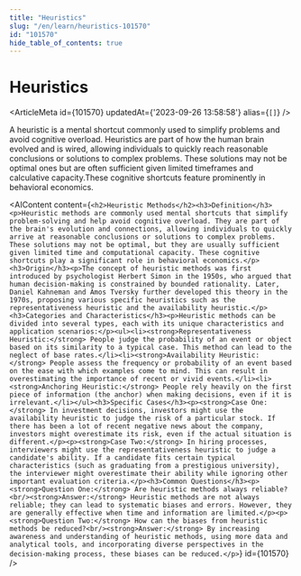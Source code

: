 ```yaml
---
title: "Heuristics"
slug: "/en/learn/heuristics-101570"
id: "101570"
hide_table_of_contents: true
---
```



# Heuristics

<ArticleMeta id={101570} updatedAt={'2023-09-26 13:58:58'} alias={`[]`} />
<div className='border-solid border-b border-t-0 my-4 border-[var(--ifm-color-gray-300)]' />

A heuristic is a mental shortcut commonly used to simplify problems and avoid cognitive overload. Heuristics are part of how the human brain evolved and is wired, allowing individuals to quickly reach reasonable conclusions or solutions to complex problems. These solutions may not be optimal ones but are often sufficient given limited timeframes and calculative capacity.These cognitive shortcuts feature prominently in behavioral economics.

<AIContent content={`<h2>Heuristic Methods</h2><h3>Definition</h3><p>Heuristic methods are commonly used mental shortcuts that simplify problem-solving and help avoid cognitive overload. They are part of the brain's evolution and connections, allowing individuals to quickly arrive at reasonable conclusions or solutions to complex problems. These solutions may not be optimal, but they are usually sufficient given limited time and computational capacity. These cognitive shortcuts play a significant role in behavioral economics.</p><h3>Origin</h3><p>The concept of heuristic methods was first introduced by psychologist Herbert Simon in the 1950s, who argued that human decision-making is constrained by bounded rationality. Later, Daniel Kahneman and Amos Tversky further developed this theory in the 1970s, proposing various specific heuristics such as the representativeness heuristic and the availability heuristic.</p><h3>Categories and Characteristics</h3><p>Heuristic methods can be divided into several types, each with its unique characteristics and application scenarios:</p><ul><li><strong>Representativeness Heuristic:</strong> People judge the probability of an event or object based on its similarity to a typical case. This method can lead to the neglect of base rates.</li><li><strong>Availability Heuristic:</strong> People assess the frequency or probability of an event based on the ease with which examples come to mind. This can result in overestimating the importance of recent or vivid events.</li><li><strong>Anchoring Heuristic:</strong> People rely heavily on the first piece of information (the anchor) when making decisions, even if it is irrelevant.</li></ul><h3>Specific Cases</h3><p><strong>Case One:</strong> In investment decisions, investors might use the availability heuristic to judge the risk of a particular stock. If there has been a lot of recent negative news about the company, investors might overestimate its risk, even if the actual situation is different.</p><p><strong>Case Two:</strong> In hiring processes, interviewers might use the representativeness heuristic to judge a candidate's ability. If a candidate fits certain typical characteristics (such as graduating from a prestigious university), the interviewer might overestimate their ability while ignoring other important evaluation criteria.</p><h3>Common Questions</h3><p><strong>Question One:</strong> Are heuristic methods always reliable?<br/><strong>Answer:</strong> Heuristic methods are not always reliable; they can lead to systematic biases and errors. However, they are generally effective when time and information are limited.</p><p><strong>Question Two:</strong> How can the biases from heuristic methods be reduced?<br/><strong>Answer:</strong> By increasing awareness and understanding of heuristic methods, using more data and analytical tools, and incorporating diverse perspectives in the decision-making process, these biases can be reduced.</p>`} id={101570} />
